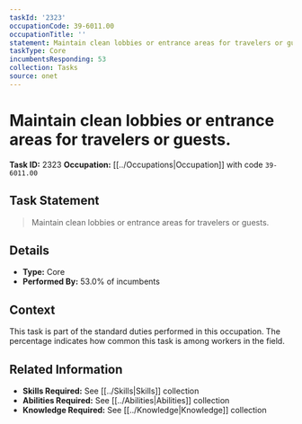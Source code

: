 ```yaml
---
taskId: '2323'
occupationCode: 39-6011.00
occupationTitle: ''
statement: Maintain clean lobbies or entrance areas for travelers or guests.
taskType: Core
incumbentsResponding: 53
collection: Tasks
source: onet
---
```

# Maintain clean lobbies or entrance areas for travelers or guests.

**Task ID:** 2323
**Occupation:** [[../Occupations|Occupation]] with code `39-6011.00`

## Task Statement

> Maintain clean lobbies or entrance areas for travelers or guests.

## Details

- **Type:** Core
- **Performed By:** 53.0% of incumbents

## Context

This task is part of the standard duties performed in this occupation. The percentage indicates how common this task is among workers in the field.

## Related Information

- **Skills Required:** See [[../Skills|Skills]] collection
- **Abilities Required:** See [[../Abilities|Abilities]] collection
- **Knowledge Required:** See [[../Knowledge|Knowledge]] collection

